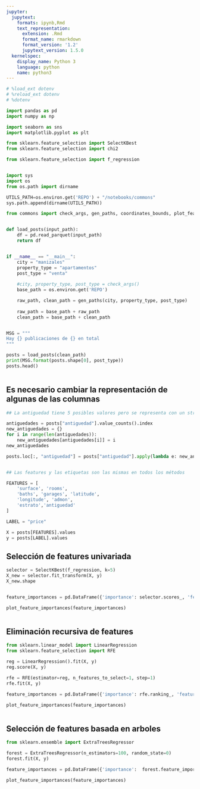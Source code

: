 ```yaml
---
jupyter:
  jupytext:
    formats: ipynb,Rmd
    text_representation:
      extension: .Rmd
      format_name: rmarkdown
      format_version: '1.2'
      jupytext_version: 1.5.0
  kernelspec:
    display_name: Python 3
    language: python
    name: python3
---
```


```python
# %load_ext dotenv
# %reload_ext dotenv
# %dotenv
```

```python
import pandas as pd
import numpy as np

import seaborn as sns
import matplotlib.pyplot as plt
```

```python
from sklearn.feature_selection import SelectKBest
from sklearn.feature_selection import chi2

from sklearn.feature_selection import f_regression
```

```python

```

```python
import sys
import os
from os.path import dirname

UTILS_PATH=os.environ.get('REPO') + "/notebooks/commons"
sys.path.append(dirname(UTILS_PATH))

from commons import check_args, gen_paths, coordinates_bounds, plot_feature_importances
```

```python

```

```python
def load_posts(input_path):
    df = pd.read_parquet(input_path)
    return df
```

```python

```

```python
if __name__ == "__main__":
    city = "manizales"
    property_type = "apartamentos"
    post_type = "venta"
    
    #city, property_type, post_type = check_args()
    base_path = os.environ.get('REPO')

    raw_path, clean_path = gen_paths(city, property_type, post_type)
    
    raw_path = base_path + raw_path
    clean_path = base_path + clean_path
```

```python

```

```python
MSG = """
Hay {} publicaciones de {} en total
"""

posts = load_posts(clean_path)
print(MSG.format(posts.shape[0], post_type))
posts.head()
```

```python

```

## Es necesario cambiar la representación de algunas de las columnas


```python
## La antiguedad tiene 5 posibles valores pero se representa con un string, la idea es usar un entero en cambio

antiguedades = posts["antiguedad"].value_counts().index
new_antiguedades = {}
for i in range(len(antiguedades)):
    new_antiguedades[antiguedades[i]] = i
new_antiguedades
```

```python
posts.loc[:, "antiguedad"] = posts["antiguedad"].apply(lambda e: new_antiguedades[e])
```

```python

```

```python
## Las features y las etiquetas son las mismas en todos los métodos

FEATURES = [
    'surface', 'rooms', 
    'baths', 'garages', 'latitude', 
    'longitude', 'admon', 
    'estrato','antiguedad'
]

LABEL = "price"

X = posts[FEATURES].values
y = posts[LABEL].values
```

## Selección de features univariada

```python
selector = SelectKBest(f_regression, k=5)
X_new = selector.fit_transform(X, y)
X_new.shape
```

```python

```

```python
feature_importances = pd.DataFrame({'importance': selector.scores_, 'feature': FEATURES})
```

```python
plot_feature_importances(feature_importances)
```

```python

```

## Eliminación recursiva de features

```python
from sklearn.linear_model import LinearRegression
from sklearn.feature_selection import RFE
```

```python
reg = LinearRegression().fit(X, y)
reg.score(X, y)
```

```python
rfe = RFE(estimator=reg, n_features_to_select=1, step=1)
rfe.fit(X, y)
```

```python
feature_importances = pd.DataFrame({'importance': rfe.ranking_, 'feature': FEATURES})
```

```python
plot_feature_importances(feature_importances)
```

```python

```

## Selección de features basada en arboles

```python
from sklearn.ensemble import ExtraTreesRegressor
```

```python
forest = ExtraTreesRegressor(n_estimators=100, random_state=0)
forest.fit(X, y)
```

```python
feature_importances = pd.DataFrame({'importance':  forest.feature_importances_, 'feature': FEATURES})
```

```python
plot_feature_importances(feature_importances)
```

```python

```
